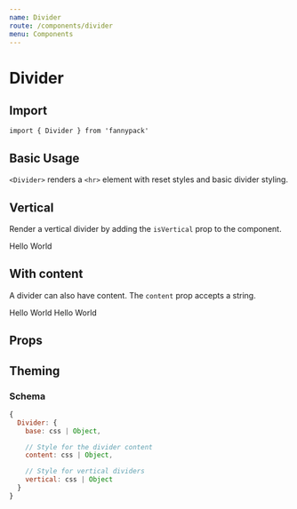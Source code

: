 ```yaml
---
name: Divider
route: /components/divider
menu: Components
---
```



# Divider

## Import

`import { Divider } from 'fannypack'`

## Basic Usage

`<Divider>` renders a `<hr>` element with reset styles and basic divider styling.

<Playground>
  <Divider />
</Playground>

## Vertical

Render a vertical divider by adding the `isVertical` prop to the component.

<Playground>
  <Flex>
    Hello
    <Divider isVertical />
    World
  </Flex>
</Playground>

## With content

A divider can also have content. The `content` prop accepts a string.

<Playground>
  <Flex alignItems="center" height="50px">
    Hello
    <Divider content="or" isVertical />
    World
  </Flex>
  <Box textAlign="center" marginTop="major-2">
    Hello
    <Divider content="or" />
    World
  </Box>
</Playground>

## Props

<PropsTable component={Divider} />

## Theming

### Schema

```jsx
{
  Divider: {
    base: css | Object,

    // Style for the divider content
    content: css | Object,

    // Style for vertical dividers
    vertical: css | Object
  }
}
```
